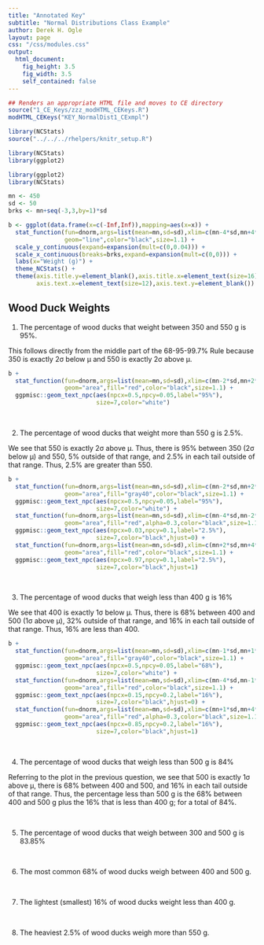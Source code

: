 ```yaml
---
title: "Annotated Key"
subtitle: "Normal Distributions Class Example"
author: Derek H. Ogle
layout: page
css: "/css/modules.css"
output:
  html_document:
    fig_height: 3.5
    fig_width: 3.5
    self_contained: false
---
```


```r
## Renders an appropriate HTML file and moves to CE directory
source("1_CE_Keys/zzz_modHTML_CEKeys.R")
modHTML_CEKeys("KEY_NormalDist1_CExmpl")
```
```r
library(NCStats)
source("../../../rhelpers/knitr_setup.R")
```

```r
library(NCStats)
library(ggplot2)

library(ggplot2)
library(NCStats)

mn <- 450
sd <- 50
brks <- mn+seq(-3,3,by=1)*sd

b <- ggplot(data.frame(x=c(-Inf,Inf)),mapping=aes(x=x)) +
  stat_function(fun=dnorm,args=list(mean=mn,sd=sd),xlim=c(mn-4*sd,mn+4*sd),
                geom="line",color="black",size=1.1) +
  scale_y_continuous(expand=expansion(mult=c(0,0.04))) +
  scale_x_continuous(breaks=brks,expand=expansion(mult=c(0,0))) +
  labs(x="Weight (g)") +
  theme_NCStats() +
  theme(axis.title.y=element_blank(),axis.title.x=element_text(size=16),
        axis.text.x=element_text(size=12),axis.text.y=element_blank())
```

## Wood Duck Weights
<ol>
  <li>The percentage of wood ducks that weight between 350 and 550 g is 95%.</li>
</ol>

<div class="alert alert-warning">
<p>This follows directly from the middle part of the 68-95-99.7% Rule because 350 is exactly 2&sigma; below &mu; and 550 is exactly 2&sigma; above &mu;.</p>

```r
b +
  stat_function(fun=dnorm,args=list(mean=mn,sd=sd),xlim=c(mn-2*sd,mn+2*sd),
                geom="area",fill="red",color="black",size=1.1) +
  ggpmisc::geom_text_npc(aes(npcx=0.5,npcy=0.05,label="95%"),
                         size=7,color="white")
```
</div>

&nbsp;

<ol start="2">
  <li>The percentage of wood ducks that weight more than 550 g is 2.5%.</li>
</ol>

<div class="alert alert-warning">
<p> We see that 550 is exactly 2&sigma; above &mu;. Thus, there is 95% between 350 (2&sigma; below &mu;) and 550, 5% outside of that range, and 2.5% in each tail outside of that range. Thus, 2.5% are greater than 550.</p>

```r
b + 
  stat_function(fun=dnorm,args=list(mean=mn,sd=sd),xlim=c(mn-2*sd,mn+2*sd),
                geom="area",fill="gray40",color="black",size=1.1) +
  ggpmisc::geom_text_npc(aes(npcx=0.5,npcy=0.05,label="95%"),
                         size=7,color="white") +
  stat_function(fun=dnorm,args=list(mean=mn,sd=sd),xlim=c(mn-4*sd,mn-2*sd),
                geom="area",fill="red",alpha=0.3,color="black",size=1.1) +
  ggpmisc::geom_text_npc(aes(npcx=0.03,npcy=0.1,label="2.5%"),
                         size=7,color="black",hjust=0) +
  stat_function(fun=dnorm,args=list(mean=mn,sd=sd),xlim=c(mn+2*sd,mn+4*sd),
                geom="area",fill="red",color="black",size=1.1) +
  ggpmisc::geom_text_npc(aes(npcx=0.97,npcy=0.1,label="2.5%"),
                         size=7,color="black",hjust=1)
```
</div>

&nbsp;

<ol start="3">
  <li>The percentage of wood ducks that weigh less than 400 g is 16%</li>
</ol>

<div class="alert alert-warning">
<p> We see that 400 is exactly 1&sigma; below &mu;. Thus, there is 68% between 400 and 500 (1&sigma; above &mu;), 32% outside of that range, and 16% in each tail outside of that range. Thus, 16% are less than 400.</p>

```r
b + 
  stat_function(fun=dnorm,args=list(mean=mn,sd=sd),xlim=c(mn-1*sd,mn+1*sd),
                geom="area",fill="gray40",color="black",size=1.1) +
  ggpmisc::geom_text_npc(aes(npcx=0.5,npcy=0.05,label="68%"),
                         size=7,color="white") +
  stat_function(fun=dnorm,args=list(mean=mn,sd=sd),xlim=c(mn-4*sd,mn-1*sd),
                geom="area",fill="red",color="black",size=1.1) +
  ggpmisc::geom_text_npc(aes(npcx=0.15,npcy=0.2,label="16%"),
                         size=7,color="black",hjust=0) +
  stat_function(fun=dnorm,args=list(mean=mn,sd=sd),xlim=c(mn+1*sd,mn+4*sd),
                geom="area",fill="red",alpha=0.3,color="black",size=1.1) +
  ggpmisc::geom_text_npc(aes(npcx=0.85,npcy=0.2,label="16%"),
                         size=7,color="black",hjust=1)
```
</div>

&nbsp;

<ol start="4">
  <li>The percentage of wood ducks that weigh less than 500 g is 84%</li>
</ol>

<div class="alert alert-warning">
<p>Referring to the plot in the previous question, we see that 500 is exactly 1&sigma; above &mu;, there is 68% between 400 and 500, and 16% in each tail outside of that range. Thus, the percentage less than 500 g is the 68% between 400 and 500 g plus the 16% that is less than 400 g; for a total of 84%.</p>
</div>
&nbsp;

<ol start="5">
  <li>The percentage of wood ducks that weigh between 300 and 500 g is 83.85%</li>
</ol>


&nbsp;

<ol start="6">
  <li>The most common 68% of wood ducks weigh between 400 and 500 g.</li>
</ol>


&nbsp;

<ol start="7">
  <li>The lightest (smallest) 16% of wood ducks weight less than 400 g.</li>
</ol>


&nbsp;

<ol start="8">
  <li>The heaviest 2.5% of wood ducks weigh more than 550 g.</li>
</ol>
